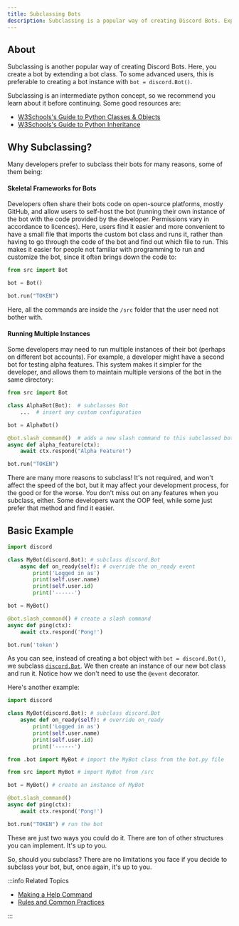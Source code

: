 ```yaml
---
title: Subclassing Bots
description: Subclassing is a popular way of creating Discord Bots. Explore how you can create a Discord bot by subclassing.
---
```


## About

Subclassing is another popular way of creating Discord Bots. Here, you create a bot by extending a bot class. To some advanced users, this is preferable to creating a bot instance with `bot = discord.Bot()`.

Subclassing is an intermediate python concept, so we recommend you learn about it before continuing. Some good resources are:

-   [W3Schools's Guide to Python Classes & Objects](https://www.w3schools.com/python/python_classes.asp)
-   [W3Schools's Guide to Python Inheritance](https://www.w3schools.com/python/python_inheritance.asp)

## Why Subclassing?

Many developers prefer to subclass their bots for many reasons, some of them being:

#### Skeletal Frameworks for Bots

Developers often share their bots code on open-source platforms, mostly GitHub, and allow users to self-host the bot (running their own instance of the bot with the code provided by the developer. Permissions vary in accordance to licences). Here, users find it easier and more convenient to have a small file that imports the custom bot class and runs it, rather than having to go through the code of the bot and find out which file to run. This makes it easier for people not familiar with programming to run and customize the bot, since it often brings down the code to:

```python title="./main.py"
from src import Bot

bot = Bot()

bot.run("TOKEN")
```

Here, all the commands are inside the `/src` folder that the user need not bother with.

#### Running Multiple Instances

Some developers may need to run multiple instances of their bot (perhaps on different bot accounts). For example, a developer might have a second bot for testing alpha features. This system makes it simpler for the developer, and allows them to maintain multiple versions of the bot in the same directory:

```python title="./alpha_bot.py"
from src import Bot

class AlphaBot(Bot):  # subclasses Bot
    ...  # insert any custom configuration

bot = AlphaBot()

@bot.slash_command()  # adds a new slash command to this subclassed bot
async def alpha_feature(ctx):
    await ctx.respond("Alpha Feature!")

bot.run("TOKEN")
```

There are many more reasons to subclass! It's not required, and won't affect the speed of the bot, but it may affect your development process, for the good or for the worse. You don't miss out on any features when you subclass, either. Some developers want the OOP feel, while some just prefer that method and find it easier.

## Basic Example

```python
import discord

class MyBot(discord.Bot): # subclass discord.Bot
    async def on_ready(self): # override the on_ready event
        print('Logged in as')
        print(self.user.name)
        print(self.user.id)
        print('------')

bot = MyBot()

@bot.slash_command() # create a slash command
async def ping(ctx):
    await ctx.respond('Pong!')

bot.run('token')
```

As you can see, instead of creating a bot object with `bot = discord.Bot()`, we subclass [`discord.Bot`](https://docs.pycord.dev/en/stable/api/clients.html#discord.Bot). We then create an instance of our new bot class and run it. Notice how we don't need to use the `@event` decorator.

Here's another example:

```python title="./src/bot.py"
import discord

class MyBot(discord.Bot): # subclass discord.Bot
    async def on_ready(self): # override on_ready
        print('Logged in as')
        print(self.user.name)
        print(self.user.id)
        print('------')
```
```python title="./src/__init__.py"
from .bot import MyBot # import the MyBot class from the bot.py file
```
```python title="./main.py"
from src import MyBot # import MyBot from /src

bot = MyBot() # create an instance of MyBot

@bot.slash_command()
async def ping(ctx):
    await ctx.respond('Pong!')

bot.run("TOKEN") # run the bot
```

These are just two ways you could do it. There are ton of other structures you can implement. It's up to you.

So, should you subclass? There are no limitations you face if you decide to subclass your bot, but, once again, it's up to you.

:::info Related Topics

-   [Making a Help Command](../Extensions/Commands/help-command)
-   [Rules and Common Practices](../Getting-Started/rules-and-common-practices)

:::

